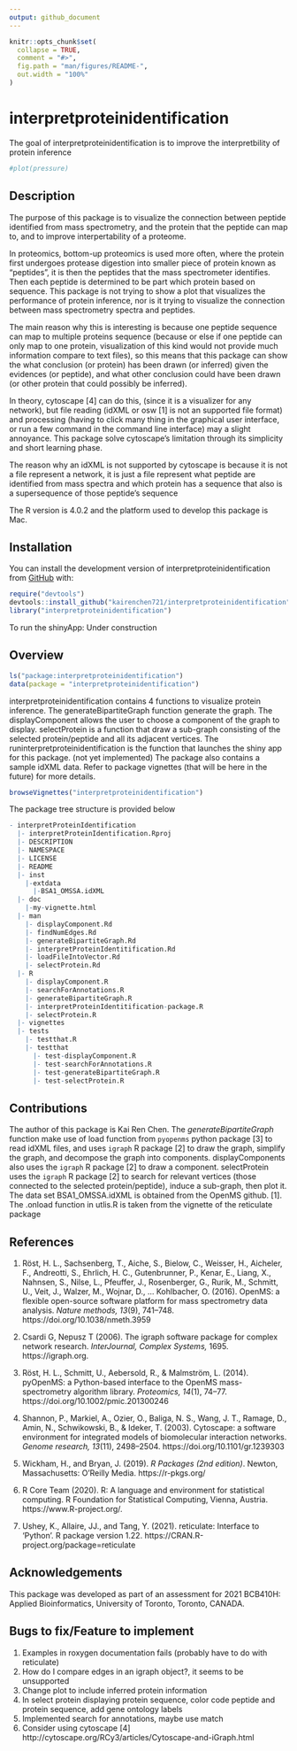 ```yaml
---
output: github_document
---
```


<!-- README.md is generated from README.Rmd. Please edit that file -->

```r
knitr::opts_chunk$set(
  collapse = TRUE,
  comment = "#>",
  fig.path = "man/figures/README-",
  out.width = "100%"
)
```

# interpretproteinidentification

<!-- badges: start -->
<!-- badges: end -->

The goal of interpretproteinidentification is to improve the interpretbility of protein inference

<!-- You'll still need to render `README.Rmd` regularly, to keep `README.md` up-to-date. `devtools::build_readme()` is handy for this. You could also use GitHub Actions to re-render `README.Rmd` every time you push. An example workflow can be found here: <https://github.com/r-lib/actions/tree/v1/examples>. -->

<!-- You can also embed plots, for example: -->

```r
#plot(pressure)
```

<!-- In that case, don't forget to commit and push the resulting figure files, so they display on GitHub and CRAN. -->

## Description
The purpose of this package is to visualize the connection between peptide identified from mass spectrometry, and the protein that the peptide can map to, and to improve interpertability of a proteome.

In proteomics, bottom-up proteomics is used more often, where the protein first undergoes protease digestion into smaller piece of protein known as “peptides”, it is then the peptides that the mass spectrometer identifies. Then each peptide is determined to be part which protein based on sequence. This package is not trying to show a plot that visualizes the performance of protein inference, nor is it trying to visualize the connection between mass spectrometry spectra and peptides. 

The main reason why this is interesting is because one peptide sequence can map to multiple proteins sequence (because or else if one peptide can only map to one protein, visualization of this kind would not provide much information compare to text files), so this means that this package can show the what conclusion (or protein) has been drawn (or inferred) given the evidences (or peptide), and what other conclusion could have been drawn (or other protein that could possibly be inferred). 

In theory, cytoscape [4] can do this, (since it is a visualizer for any network), but file reading (idXML or osw [1] is not an supported file format) and processing (having to click many thing in the graphical user interface, or run a few command in the command line interface) may a slight annoyance.
This package solve cytoscape's limitation through its simplicity and short learning phase. 

The reason why an idXML is not supported by cytoscape is because it is not a file represent a network, it is just a file represent what peptide are identified from mass spectra and which protein has a sequence that also is a supersequence of those peptide's sequence

The R version is 4.0.2 and the platform used to develop this package is Mac. 

## Installation

You can install the development version of interpretproteinidentification from [GitHub](https://github.com/) with:
```r
require("devtools")
devtools::install_github("kairenchen721/interpretproteinidentification", build_vignettes = TRUE)
library("interpretproteinidentification")
```
  
To run the shinyApp:
         Under construction

## Overview
```r
ls("package:interpretproteinidentification")
data(package = "interpretproteinidentification")
```
interpretproteinidentification contains 4 functions to visualize protein inference. The generateBipartiteGraph function generate the graph. The displayComponent allows the user to choose a component of the graph to display. selectProtein is a function that draw a sub-graph consisting of the selected protein/peptide and all its adjacent vertices. The runinterpretproteinidentification is the function that launches the shiny app for this package. (not yet implemented) The package also contains a sample idXML data. Refer to package vignettes (that will be here in the future) for more details.
```r
browseVignettes("interpretproteinidentification")
```
The package tree structure is provided below
``` r
- interpretProteinIdentification
  |- interpretProteinIdentification.Rproj
  |- DESCRIPTION
  |- NAMESPACE
  |- LICENSE
  |- README
  |- inst
    |-extdata
      |-BSA1_OMSSA.idXML
  |- doc
    |-my-vignette.html
  |- man
    |- displayComponent.Rd
    |- findNumEdges.Rd
    |- generateBipartiteGraph.Rd
    |- interpretProteinIdentitification.Rd
    |- loadFileIntoVector.Rd
    |- selectProtein.Rd
  |- R
    |- displayComponent.R
    |- searchForAnnotations.R
    |- generateBipartiteGraph.R
    |- interpretProteinIdentitification-package.R
    |- selectProtein.R
  |- vignettes
  |- tests
    |- testthat.R
    |- testthat
      |- test-displayComponent.R
      |- test-searchForAnnotations.R
      |- test-generateBipartiteGraph.R
      |- test-selectProtein.R
```

## Contributions
The author of this package is Kai Ren Chen. The *generateBipartiteGraph* function make use of load function from `pyopenms` python package [3] to read idXML files, and uses `igraph` R package [2] to draw the graph, simplify the graph, and decompose the graph into components. displayComponents also uses the `igraph` R package [2] to draw a component. selectProtein uses the `igraph` R package [2] to search for relevant vertices (those connected to the selected protein/peptide), induce a sub-graph, then plot it. The data set BSA1_OMSSA.idXML is obtained from the OpenMS github. [1]. The .onload function in utlis.R is taken from the vignette of the reticulate package

## References

1. Röst, H. L., Sachsenberg, T., Aiche, S., Bielow, C., Weisser, H., Aicheler, F., Andreotti, S., Ehrlich, H. C., Gutenbrunner, P., Kenar, E., Liang, X., Nahnsen, S., Nilse, L., Pfeuffer, J., Rosenberger, G., Rurik, M., Schmitt, U., Veit, J., Walzer, M., Wojnar, D., … Kohlbacher, O. (2016). OpenMS: a flexible open-source software platform for mass spectrometry data analysis. *Nature methods, 13*(9), 741–748. https://doi.org/10.1038/nmeth.3959 

2. Csardi G, Nepusz T (2006). The igraph software package for complex network research. *InterJournal, Complex Systems,* 1695. https://igraph.org.

3. Röst, H. L., Schmitt, U., Aebersold, R., & Malmström, L. (2014). pyOpenMS: a Python-based interface to the OpenMS mass-spectrometry algorithm library. *Proteomics, 14*(1), 74–77. https://doi.org/10.1002/pmic.201300246

4. Shannon, P., Markiel, A., Ozier, O., Baliga, N. S., Wang, J. T., Ramage, D., Amin, N., Schwikowski, B., & Ideker, T. (2003). Cytoscape: a software environment for integrated models of biomolecular interaction networks. *Genome research, 13*(11), 2498–2504. https://doi.org/10.1101/gr.1239303

5. Wickham, H., and Bryan, J. (2019). *R Packages (2nd edition)*. Newton, Massachusetts: O’Reilly Media. https://r-pkgs.org/

6. R Core Team (2020). R: A language and environment for
statistical computing. R Foundation for Statistical Computing, Vienna, Austria. https://www.R-project.org/.

7. Ushey, K., Allaire, JJ., and Tang, Y. (2021). reticulate:
Interface to 'Python'. R package version 1.22. https://CRAN.R-project.org/package=reticulate

  
## Acknowledgements
This package was developed as part of an assessment for 2021 BCB410H: Applied Bioinformatics, University of Toronto, Toronto, CANADA.

## Bugs to fix/Feature to implement
1. Examples in roxygen documentation fails (probably have to do with reticulate)
1. How do I compare edges in an igraph object?, it seems to be unsupported
1. Change plot to include inferred protein information
1. In select protein displaying protein sequence, color code peptide and protein sequence, add gene ontology labels
1. Implemented search for annotations, maybe use match
1. Consider using cytoscape [4]	http://cytoscape.org/RCy3/articles/Cytoscape-and-iGraph.html

